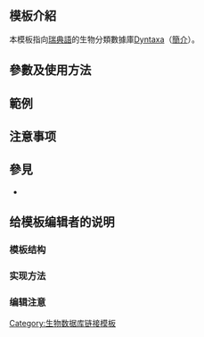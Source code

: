 <includeonly><!-- 在這裡加入模板的保護標識 --></includeonly><noinclude>{{Documentation subpage}}</noinclude>
<!-- 在本行下編輯模板說明 -->
== 模板介紹 ==
本模板指向[[瑞典語]]的生物分類數據庫[[Dyntaxa]]（[http://www.slu.se/sv/centrumbildningar-och-projekt/dyntaxa/ 簡介]）。

== 參數及使用方法 ==

== 範例 ==

== 注意事项 ==

== 參見 ==
* {{tl|ITIS}}

== 给模板编辑者的说明 ==
=== 模板结构 ===
=== 实现方法 ===
=== 编辑注意 ===

<includeonly>
<!-- 本行下加入模板的分類 -->
[[Category:生物数据库链接模板]]

</includeonly>